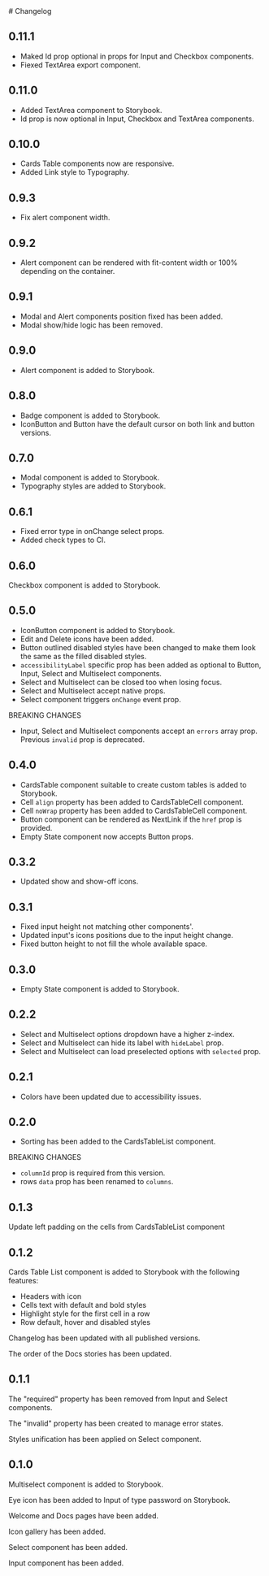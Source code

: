 
<Meta title="Changelog" />
# Changelog


## 0.11.1
- Maked Id prop optional in props for Input and Checkbox components.
- Fiexed TextArea export component.

## 0.11.0
- Added TextArea component to Storybook.
- Id prop is now optional in Input, Checkbox and TextArea components.

## 0.10.0

- Cards Table components now are responsive.
- Added Link style to Typography.

## 0.9.3

- Fix alert component width.

## 0.9.2

- Alert component can be rendered with fit-content width or 100% depending on the container.

## 0.9.1

- Modal and Alert components position fixed has been added.
- Modal show/hide logic has been removed.

## 0.9.0

- Alert component is added to Storybook.

## 0.8.0

- Badge component is added to Storybook.
- IconButton and Button have the default cursor on both link and button versions.

## 0.7.0

- Modal component is added to Storybook.
- Typography styles are added to Storybook.

## 0.6.1

- Fixed error type in onChange select props.
- Added check types to CI.

## 0.6.0

Checkbox component is added to Storybook.

## 0.5.0

- IconButton component is added to Storybook.
- Edit and Delete icons have been added.
- Button outlined disabled styles have been changed to make them look the same as the filled disabled styles.
- `accessibilityLabel` specific prop has been added as optional to Button, Input, Select and Multiselect components.
- Select and Multiselect can be closed too when losing focus.
- Select and Multiselect accept native props.
- Select component triggers `onChange` event prop.

BREAKING CHANGES
- Input, Select and Multiselect components accept an `errors` array prop. Previous `invalid` prop is deprecated.

## 0.4.0

- CardsTable component suitable to create custom tables is added to Storybook.
- Cell `align` property has been added to CardsTableCell component.
- Cell `noWrap` property has been added to CardsTableCell component.
- Button component can be rendered as NextLink if the `href` prop is provided.
- Empty State component now accepts Button props.

## 0.3.2

- Updated show and show-off icons.

## 0.3.1

- Fixed input height not matching other components'.
- Updated input's icons positions due to the input height change.
- Fixed button height to not fill the whole available space.

## 0.3.0

- Empty State component is added to Storybook.

## 0.2.2

- Select and Multiselect options dropdown have a higher z-index.
- Select and Multiselect can hide its label with `hideLabel` prop.
- Select and Multiselect can load preselected options with `selected` prop.

## 0.2.1

- Colors have been updated due to accessibility issues.

## 0.2.0

- Sorting has been added to the CardsTableList component.

BREAKING CHANGES
- `columnId` prop is required from this version.
- rows `data` prop has been renamed to `columns`.

## 0.1.3

Update left padding on the cells from CardsTableList component

## 0.1.2

Cards Table List component is added to Storybook with the following features:

- Headers with icon
- Cells text with default and bold styles
- Highlight style for the first cell in a row
- Row default, hover and disabled styles

Changelog has been updated with all published versions.

The order of the Docs stories has been updated.

## 0.1.1

The "required" property has been removed from Input and Select components.

The "invalid" property has been created to manage error states.

Styles unification has been applied on Select component.

## 0.1.0

Multiselect component is added to Storybook.

Eye icon has been added to Input of type password on Storybook.

Welcome and Docs pages have been added.

Icon gallery has been added.

Select component has been added.

Input component has been added.
